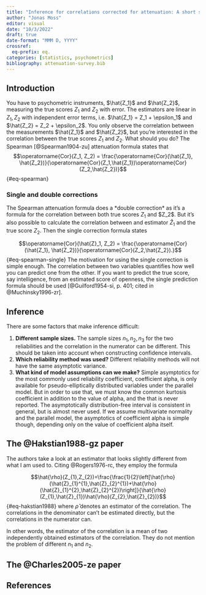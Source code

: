 ```yaml
---
title: "Inference for correlations corrected for attenuation: A short survey"
author: "Jonas Moss"
editor: visual
date: "10/3/2022"
draft: true
date-format: "MMM D, YYYY"
crossref:
  eq-prefix: eq.
categories: [statistics, psychometrics]
bibliography: attenuation-survey.bib
---
```


## Introduction

You have to psychometric instruments, $\hat{Z_1}$ and $\hat{Z_2}$, measuring the true scores $Z_1$ and $Z_2$ with error. The estimators are linear in $Z_1,Z_2$ with independent error terms, i.e. $\hat{Z_1} = Z_1 + \epsilon_1$ and $\hat{Z_2} = Z_2 + \epsilon_2$. You only observe the correlation between the measurements $\hat{Z_1}$ and $\hat{Z_2}$, but you're interested in the correlation between the true scores $Z_1$ and $Z_2$. What should you do? The Spearman [@Spearman1904-zu] attenuation formula states that $$\operatorname{Cor}(Z_1, Z_2) = \frac{\operatorname{Cor}(\hat{Z_1}, \hat{Z_2})}{\operatorname{Cor}(Z_1,\hat{Z_1})\operatorname{Cor}(Z_2,\hat{Z_2})}$$ {#eq-spearman}

### Single and double corrections

The Spearman attenuation formula does a \*double correction\* as it's a formula for the correlation between both true scores $Z_1$ and \$Z_2\$. But it's also possible to calculate the correlation between and estimator $\hat{Z}_1$ and the true score $Z_2$. Then the single correction formula states

$$\operatorname{Cor}(\hat{Z}_1, Z_2) = \frac{\operatorname{Cor}(\hat{Z_1}, \hat{Z_2})}{\operatorname{Cor}(Z_2,\hat{Z_2}).}$$ {#eq-spearman-single} The motivation for using the single correction is simple enough. The correlation between two variables quantifies how well you can predict one from the other. If you want to predict the true score, say intelligence, from an estimated score of openness, the single prediction formula should be used [@Guilford1954-si, p. 401; cited in @Muchinsky1996-zr].

## Inference
There are some factors that make inference difficult:

1. **Different sample sizes.** The sample sizes $n_1,n_2,n_3$ for the two reliabilities and the correlation in the numerator can be different. This should be taken into account when constructing confidence intervals.
2. **Which reliability method was used?** Different reliability methods will not have the same asymptotic variance.  
3. **What kind of model assumptions can we make?** Simple asymptotics for the most commonly used reliability coefficient, coefficient alpha, is only available for pseudo-elliptically distributed variables under the parallel model. But in order to use that, we must know the common kurtosis coefficient in addition to the value of alpha, and the that is never reported. The asymptotically distribution-free interval is consistent in general, but is almost never used. If we assume multivariate normality and the parallel model, the asymptotics of coefficient alpha is simple though, depending only on the value of coefficient alpha itself.

## The @Hakstian1988-gz paper

The authors take a look at an estimator that looks slightly different from what I am used to. Citing @Rogers1976-rc, they employ the formula

$$\hat{\rho}(Z_{1},Z_{2})=\frac{\frac{1}{2}\left[\hat{\rho}(\hat{Z}_{1}^{1},\hat{Z}_{2}^{1})+\hat{\rho}(\hat{Z}_{1}^{2},\hat{Z}_{2}^{2})\right]}{\hat{\rho}(Z_{1},\hat{Z}_{1})\hat{\rho}(Z_{2},\hat{Z}_{2})}$${#eq-hakstian1988}
where $\hat{\rho}$ denotes an estimator of the correlation. The correlations in the denominator can't be estimated directly, but the correlations in the numerator can.

In other words, the estimator of the correlation is a mean of two independently obtained estimators of the correlation. They do not mention the problem of different $n_1$ and $n_2$.

## The @Charles2005-ze paper

## References
